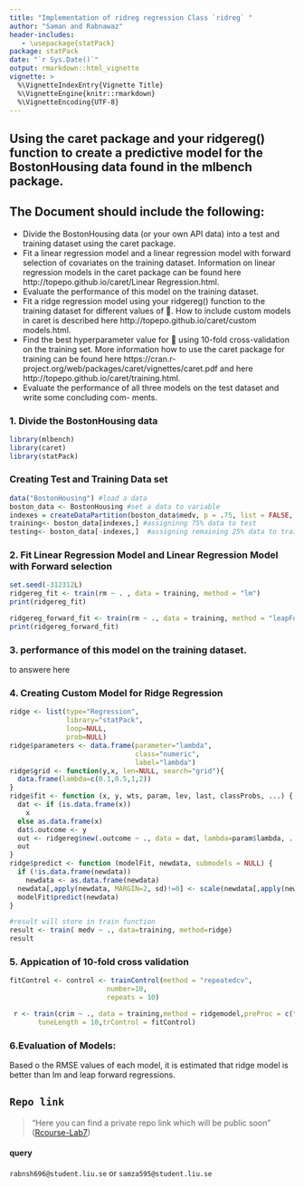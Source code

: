 ```yaml
---
title: "Implementation of ridreg regression Class `ridreg` "
author: "Saman and Rabnawaz"
header-includes:
   - \usepackage{statPack}
package: statPack
date: "`r Sys.Date()`"
output: rmarkdown::html_vignette
vignette: >
  %\VignetteIndexEntry{Vignette Title}
  %\VignetteEngine{knitr::rmarkdown}
  %\VignetteEncoding{UTF-8}
---
```


## Using the caret package and your ridgereg() function to create a predictive model for the BostonHousing data found in the mlbench package.

## The Document should include the following:
- Divide the BostonHousing data (or your own API data) into a test and training dataset using the
caret package.
- Fit a linear regression model and a linear regression model with forward selection of covariates on the training dataset. Information on linear regression models in the caret package can be found here http://topepo.github.io/caret/Linear Regression.html.
- Evaluate the performance of this model on the training dataset.
- Fit a ridge regression model using your ridgereg() function to the training dataset for different
values of . How to include custom models in caret is described here
http://topepo.github.io/caret/custom models.html.
- Find the best hyperparameter value for  using 10-fold cross-validation on the training set. More
information how to use the caret package for training can be found here
https://cran.r-project.org/web/packages/caret/vignettes/caret.pdf and here
http://topepo.github.io/caret/training.html.
- Evaluate the performance of all three models on the test dataset and write some concluding com-
ments.

### 1. Divide the BostonHousing data
```r
library(mlbench)
library(caret)
library(statPack)
```

### Creating Test and Training Data set
```r
data("BostonHousing") #load a data
boston_data <- BostonHousing #set a data to variable
indexes = createDataPartition(boston_data$medv, p = .75, list = FALSE, times = 1)
training<- boston_data[indexes,] #assigninng 75% data to test
testing<- boston_data[-indexes,]  #assigning remaining 25% data to training set

```

### 2. Fit Linear Regression Model and Linear Regression Model with Forward selection

```r
set.seed(-312312L)
ridgereg_fit <- train(rm ~ . , data = training, method = "lm")
print(ridgereg_fit)

ridgereg_forward_fit <- train(rm ~ ., data = training, method = "leapForward")
print(ridgereg_forward_fit)
```

### 3. performance of this model on the training dataset.
to answere here

### 4. Creating Custom Model for Ridge Regression
```r
ridge <- list(type="Regression", 
              library="statPack",
              loop=NULL,
              prob=NULL)
ridge$parameters <- data.frame(parameter="lambda",
                               class="numeric",
                               label="lambda")
ridge$grid <- function(y,x, len=NULL, search="grid"){
  data.frame(lambda=c(0.1,0.5,1,2))
}
ridge$fit <- function (x, y, wts, param, lev, last, classProbs, ...) {
  dat <- if (is.data.frame(x)) 
    x
  else as.data.frame(x)
  dat$.outcome <- y
  out <- ridgereg$new(.outcome ~ ., data = dat, lambda=param$lambda, ...)
  out
}
ridge$predict <- function (modelFit, newdata, submodels = NULL) {
  if (!is.data.frame(newdata)) 
    newdata <- as.data.frame(newdata)
  newdata[,apply(newdata, MARGIN=2, sd)!=0] <- scale(newdata[,apply(newdata, MARGIN=2, sd)!=0])
  modelFit$predict(newdata)
}
```


```r
#result will store in train function
result <- train( medv ~ ., data=training, method=ridge)
result
```
### 5. Appication of 10-fold cross validation
```r
fitControl <- control <- trainControl(method = "repeatedcv",
                        number=10,
                        repeats = 10)

 r <- train(crim ~ ., data = training,method = ridgemodel,preProc = c("scale","center"),
       tuneLength = 10,trControl = fitControl)
````


### 6.Evaluation of Models:
Based o the RMSE values of each model, it is estimated that ridge model is better than lm and leap forward regressions.

## `Repo link`

> "Here you can find a private repo link which will be public soon"
([Rcourse-Lab7](https://github.com/rjkhan/RCourse-lab7))

#### query
`rabnsh696@student.liu.se` or `samza595@student.liu.se` 
